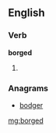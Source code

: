 ==English==

===Verb===
'''borged'''

# {{past of|[[borg]]}}

===Anagrams===
* [[bodger#English|bodger]]

[[mg:borged]]